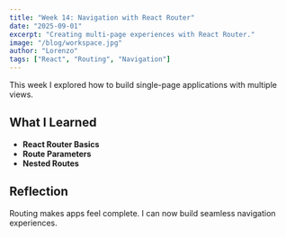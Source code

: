 ```yaml
---
title: "Week 14: Navigation with React Router"
date: "2025-09-01"
excerpt: "Creating multi-page experiences with React Router."
image: "/blog/workspace.jpg"
author: "Lorenzo"
tags: ["React", "Routing", "Navigation"]
---
```


This week I explored how to build single-page applications with multiple views.

## What I Learned

- **React Router Basics**
- **Route Parameters**
- **Nested Routes**

## Reflection

Routing makes apps feel complete. I can now build seamless navigation experiences.
